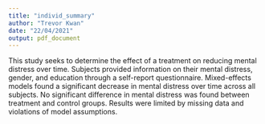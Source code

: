 ```yaml
---
title: "individ_summary"
author: "Trevor Kwan"
date: "22/04/2021"
output: pdf_document
---
```


\begin{center}
\bf{Abstract}
\end{center}

This study seeks to determine the effect of a treatment on reducing mental distress over time. Subjects provided information on their mental distress, gender, and education through a self-report questionnaire. Mixed-effects models found a significant decrease in mental distress over time across all subjects. No significant difference in mental distress was found between treatment and control groups. Results were limited by missing data and violations of model assumptions.
